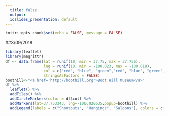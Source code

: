 ```yaml
---
  title: false
  output:
  ioslides_presentation: default
---
```


```r
knitr::opts_chunk$set(echo = FALSE, message = FALSE)
```

##3/09/2018
```r
library(leaflet)
library(magrittr)
df <- data.frame(lat = runif(10, min = 37.75, max = 37.756),
                 lng = runif(10, min = -100.023, max = -100.018),
                 col = c("red", "blue", "green","red", "blue", "green","red", "blue", "green","red"),
                 stringsAsFactors = FALSE)
boothill<-"<a href='http://boothill.org'>Boot Hill Museum</a>"
df %>%
  leaflet() %>%
  addTiles() %>%
  addCircleMarkers(color = df$col) %>%
  addMarkers(lat=37.753343, lng=-100.020635,popup=boothill) %>%
  addLegend(labels = c("Shootouts", "Hangings", "Saloons"), colors = c("blue", "red", "green"))
```
